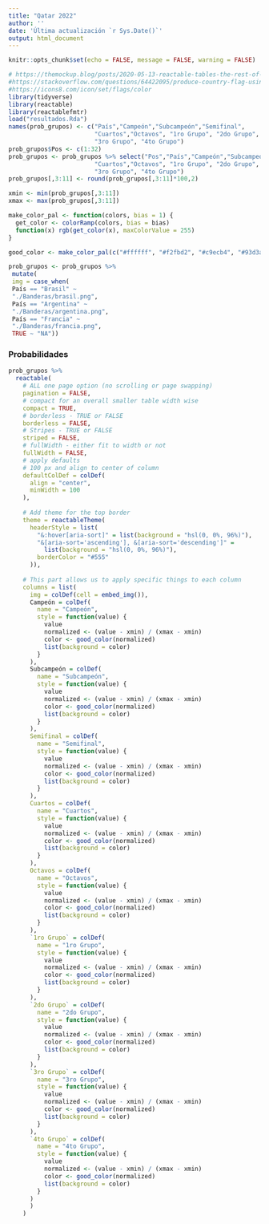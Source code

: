 ```yaml
---
title: "Qatar 2022"
author: ''
date: 'Última actualización `r Sys.Date()`'
output: html_document
---
```


```r
knitr::opts_chunk$set(echo = FALSE, message = FALSE, warning = FALSE)
```

```r
# https://themockup.blog/posts/2020-05-13-reactable-tables-the-rest-of-the-owl/
#https://stackoverflow.com/questions/64422095/produce-country-flag-using-emoji-in-r-in-gt-table
#https://icons8.com/icon/set/flags/color
library(tidyverse)
library(reactable)
library(reactablefmtr)
load("resultados.Rda")
names(prob_grupos) <- c("País","Campeón","Subcampeón","Semifinal",
                        "Cuartos","Octavos", "1ro Grupo", "2do Grupo",
                        "3ro Grupo", "4to Grupo")
prob_grupos$Pos <- c(1:32)
prob_grupos <- prob_grupos %>% select("Pos","País","Campeón","Subcampeón","Semifinal",
                        "Cuartos","Octavos", "1ro Grupo", "2do Grupo",
                        "3ro Grupo", "4to Grupo")
prob_grupos[,3:11] <- round(prob_grupos[,3:11]*100,2)

xmin <- min(prob_grupos[,3:11])
xmax <- max(prob_grupos[,3:11])

make_color_pal <- function(colors, bias = 1) {
  get_color <- colorRamp(colors, bias = bias)
  function(x) rgb(get_color(x), maxColorValue = 255)
}

good_color <- make_color_pal(c("#ffffff", "#f2fbd2", "#c9ecb4", "#93d3ab", "#35b0ab"), bias = 2)

prob_grupos <- prob_grupos %>%
 mutate(
 img = case_when(
 País == "Brasil" ~
 "./Banderas/brasil.png",
 País == "Argentina" ~
 "./Banderas/argentina.png",
 País == "Francia" ~
 "./Banderas/francia.png",
 TRUE ~ "NA"))


```

### Probabilidades

```r

prob_grupos %>% 
  reactable(
    # ALL one page option (no scrolling or page swapping)
    pagination = FALSE,
    # compact for an overall smaller table width wise
    compact = TRUE,
    # borderless - TRUE or FALSE
    borderless = FALSE,
    # Stripes - TRUE or FALSE
    striped = FALSE,
    # fullWidth - either fit to width or not
    fullWidth = FALSE,
    # apply defaults
    # 100 px and align to center of column
    defaultColDef = colDef(
      align = "center",
      minWidth = 100
    ),
    
    # Add theme for the top border
    theme = reactableTheme(
      headerStyle = list(
        "&:hover[aria-sort]" = list(background = "hsl(0, 0%, 96%)"),
        "&[aria-sort='ascending'], &[aria-sort='descending']" =
          list(background = "hsl(0, 0%, 96%)"),
        borderColor = "#555"
      )),
    
    # This part allows us to apply specific things to each column
    columns = list(
      img = colDef(cell = embed_img()),
      Campeón = colDef(
        name = "Campeón",
        style = function(value) {
          value
          normalized <- (value - xmin) / (xmax - xmin)
          color <- good_color(normalized)
          list(background = color)
        }
      ),
      Subcampeón = colDef(
        name = "Subcampeón",
        style = function(value) {
          value
          normalized <- (value - xmin) / (xmax - xmin)
          color <- good_color(normalized)
          list(background = color)
        }
      ),
      Semifinal = colDef(
        name = "Semifinal",
        style = function(value) {
          value
          normalized <- (value - xmin) / (xmax - xmin)
          color <- good_color(normalized)
          list(background = color)
        }
      ),
      Cuartos = colDef(
        name = "Cuartos",
        style = function(value) {
          value
          normalized <- (value - xmin) / (xmax - xmin)
          color <- good_color(normalized)
          list(background = color)
        }
      ),
      Octavos = colDef(
        name = "Octavos",
        style = function(value) {
          value
          normalized <- (value - xmin) / (xmax - xmin)
          color <- good_color(normalized)
          list(background = color)
        }
      ),
      `1ro Grupo` = colDef(
        name = "1ro Grupo",
        style = function(value) {
          value
          normalized <- (value - xmin) / (xmax - xmin)
          color <- good_color(normalized)
          list(background = color)
        }
      ),
      `2do Grupo` = colDef(
        name = "2do Grupo",
        style = function(value) {
          value
          normalized <- (value - xmin) / (xmax - xmin)
          color <- good_color(normalized)
          list(background = color)
        }
      ),
      `3ro Grupo` = colDef(
        name = "3ro Grupo",
        style = function(value) {
          value
          normalized <- (value - xmin) / (xmax - xmin)
          color <- good_color(normalized)
          list(background = color)
        }
      ),
      `4to Grupo` = colDef(
        name = "4to Grupo",
        style = function(value) {
          value
          normalized <- (value - xmin) / (xmax - xmin)
          color <- good_color(normalized)
          list(background = color)
        }
      )
      )
    )
```



